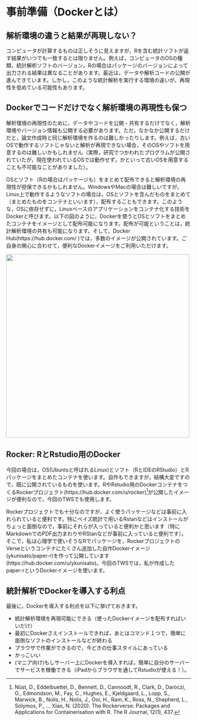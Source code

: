 # 事前準備（Dockerとは）

## 解析環境の違うと結果が再現しない？

コンピュータが計算するものは正しそうに見えますが，Rを含む統計ソフトが返す結果がいつでも一致するとは限りません。例えば，コンピュータのOSの種類，統計解析ソフトのバージョン，Rの場合はパッケージのバージョンによって出力される結果は異なることがあります。最近は，データや解析コードの公開が進んできています。しかし，このような統計解析を実行する環境の違いが，再現性を低めている可能性もあります。

## Dockerでコードだけでなく解析環境の再現性も保つ

解析環境の再現性のために，データやコードを公開・共有するだけでなく，解析環境やバージョン情報も公開する必要があります。ただ，なかなか公開するだけだと，論文作成時と同じ解析環境を作るのは難しかったりします。例えば，古いOSで動作するソフトじゃないと解析が再現できない場合，そのOSやソフトを用意するのは難しいかもしれません（実際，研究でつかわれたプログラムが公開されていたが，現在使われているOSでは動作せず，かといって古いOSを用意することも不可能なことがありました）。

OSとソフト（Rの場合はパッケージも）をまとめて配布できると解析環境の再現性が担保できるかもしれません。WindowsやMacの場合は難しいですが，Linux上で動作するようなソフトの場合は，OSとソフトを含んだものをまとめて（まとめたものをコンテナといいます），配布することもできます。このような，OSに依存せずに，Linuxベースのアプリケーションをコンテナ化する技術をDockerと呼びます。以下の図のように，Dockerを使うとOSとソフトをまとめたコンテナをイメージとして配布可能になります。配布が可能ということは，統計解析環境の共有も可能になります。そして，Docker Hub(https://hub.docker.com/ )では，多数のイメージが公開されています。ご自身の関心に合わせて，便利なDockerイメージをご利用いただけます。

<img src="fig/docker.png" width="500">

## Rocker: RとRstudio用のDocker

今回の場合は，OS(Ubuntsと呼ばれるLinux)とソフト（RとIDEのRStudio）とRパッケージをまとめたコンテナを使います。自作もできますが，結構大変ですので，既に公開されているものを使います。RやRstudio用のDockerコンテナをつくるRockerプロジェクト(https://hub.docker.com/u/rocker)[^1]が公開したイメージが便利なので，今回のTWSでも使用します。

Rockerプロジェクトでも十分なのですが，よく使うパッケージなどは事前に入れられていると便利です。特にベイズ統計で用いるRstanなどはインストールがちょっと面倒なので，事前にそれらが入っていると便利かと思います（特にMarkdownでのPDF出力まわりやRStanなどが事前に入っていると便利です）。そこで，私は心理学で使いそうなRでパッケージを，RockerプロジェクトのVerseというコンテナにたくさん追加した自作Dockerイメージ(ykunisato/paper-r)を作って公開しています(https://hub.docker.com/u/ykunisato)。今回のTWSでは，私が作成したpaper-rというDockerイメージを使います。

## 統計解析でDockerを導入する利点

最後に，Dockerを導入する利点を以下に挙げておきます。

- 統計解析環境を再現可能にできる（使ったDockerイメージを配布すればいいだけ）
- 最初にDockerさえインストールできれば，あとはコマンド１つで，簡単に面倒なソフトのインストールなどが終わる
- プラウザで作業ができるので，今どきの仕事スタイルにあっている
- かっこいい
- (マニア向け)もしサーバー上にDockerを導入すれば，簡単に自分のサーバーでサービスを稼働できる（iPadからブラウザを通してRstudioが使える！）。

[^1]: Nüst, D., Eddelbuettel, D., Bennett, D., Cannoodt, R., Clark, D., Daróczi, G., Edmondson, M., Fay, C., Hughes, E., Kjeldgaard, L., Lopp, S., Marwick, B., Nolis, H., Nolis, J., Ooi, H., Ram, K., Ross, N., Shepherd, L., Sólymos, P., … Xiao, N. (2020). The Rockerverse: Packages and Applications for Containerisation with R. The R Journal, 12(1), 437.
